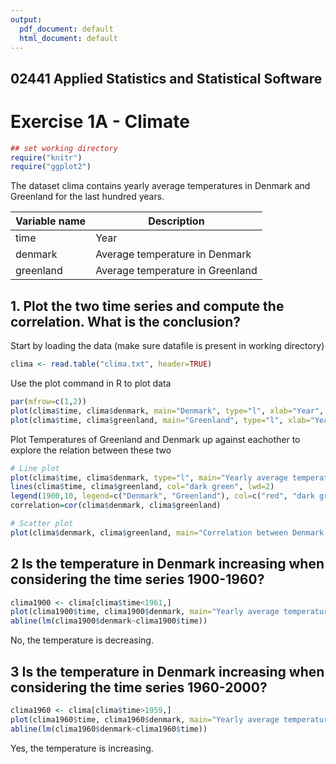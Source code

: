 ```yaml
---
output:
  pdf_document: default
  html_document: default
---
```


## 02441 Applied Statistics and Statistical Software 
# Exercise 1A - Climate


```r
## set working directory
require("knitr")
require("ggplot2")
```


The dataset clima contains yearly average temperatures in Denmark and Greenland for the last
hundred years.  

Variable name | Description
------------- | -------------
time | Year
denmark | Average temperature in Denmark
greenland | Average temperature in Greenland

## 1. Plot the two time series and compute the correlation. What is the conclusion?

Start by loading the data (make sure datafile is present in working directory)
```r
clima <- read.table("clima.txt", header=TRUE)
```

Use the plot command in R to plot data
```r
par(mfrow=c(1,2))
plot(clima$time, clima$denmark, main="Denmark", type="l", xlab="Year", ylab="Temperature (°C)", col="red")
plot(clima$time, clima$greenland, main="Greenland", type="l", xlab="Year", ylab="Temperature (°C)", col="dark green")
```

Plot Temperatures of Greenland and Denmark up against eachother to explore the relation between these two
```r
# Line plot
plot(clima$time, clima$denmark, type="l", main="Yearly average temperatures in Denmark and Greenland", col="red", xlab="Year", ylab="Temperature (°C)", ylim=c(-15,10), lwd=2)
lines(clima$time, clima$greenland, col="dark green", lwd=2)
legend(1900,10, legend=c("Denmark", "Greenland"), col=c("red", "dark green"), lty=1:1, cex=1)
correlation=cor(clima$denmark, clima$greenland)

# Scatter plot
plot(clima$denmark, clima$greenland, main="Correlation between Denmark and Greenland", xlab="Denmark", ylab="Greenland")

```

## 2 Is the temperature in Denmark increasing when considering the time series 1900-1960? 
```r
clima1900 <- clima[clima$time<1961,]
plot(clima1900$time, clima1900$denmark, main="Yearly average temperature in Denmark (1900 - 1960)", type="l", col="red", xlab="Year", ylab="Temperature (°C)", lwd=2)
abline(lm(clima1900$denmark~clima1900$time))
```

No, the temperature is decreasing.

## 3 Is the temperature in Denmark increasing when considering the time series 1960-2000?
```r
clima1960 <- clima[clima$time>1959,]
plot(clima1960$time, clima1960$denmark, main="Yearly average temperature in Denmark (1960 - 2000)", type="l", col="dark green", xlab="Year", ylab="Temperature (°C)", lwd=2)
abline(lm(clima1960$denmark~clima1960$time))
```

Yes, the temperature is increasing.